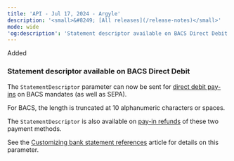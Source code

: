 ```yaml
---
title: 'API - Jul 17, 2024 - Argyle'  
description: '<small>&#8249; [All releases](/release-notes)</small>'  
mode: wide  
'og:description': 'Statement descriptor available on BACS Direct Debit'
---
```

<div class="release-notes-page">

<div class="pill pill-green rn-pill">Added</div> 
  
### Statement descriptor available on BACS Direct Debit

The `StatementDescriptor` parameter can now be sent for <a href="/api-reference/direct-debit-payins/create-direct-debit-payin">direct debit pay-ins</a> on BACS mandates (as well as SEPA). 

For BACS, the length is truncated at 10 alphanumeric characters or spaces.

The `StatementDescriptor` is also available on <a href="/api-reference/refunds/create-refund-payin">pay-in refunds</a> of these two payment methods.

See the <a href="/bank-statements">Customizing bank statement references</a> article for details on this parameter.

</div>